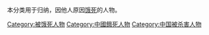 {{Catnav|頁面分類|饿死者|中国饿死人物}}
{{Catnav|頁面分類|被杀害人物|中国被杀害人物}}
{{Catnav|頁面分類|中国人物|中国被杀害人物}}
本分类用于归纳，因他人原因[[饿死|饿死]]的人物。

[[Category:被饿死人物|Category:被饿死人物]]
[[Category:中國餓死人物|Category:中國餓死人物]]
[[Category:中国被杀害人物|Category:中国被杀害人物]]
